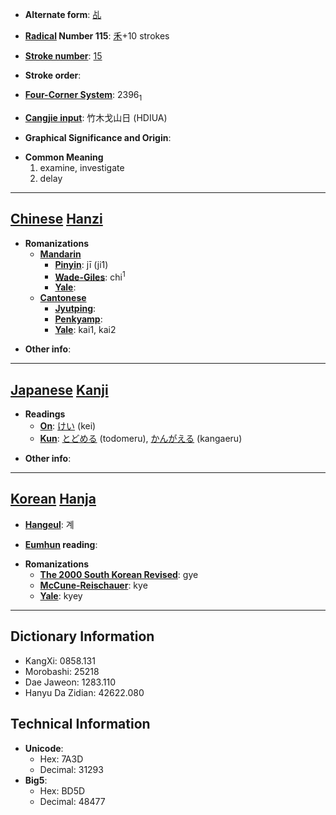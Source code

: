 * '''Alternate form''': [[乩]]

* '''[[Wiktionary:Chinese radical index| Radical]] Number 115''': [[Wiktionary:Chinese radical index 禾|禾]]+10 strokes

* '''[[Wiktionary:Chinese total strokes index|Stroke number]]''': [[Wiktionary:Chinese total strokes index 15|15]]

* '''Stroke order''': 

* '''[[Wiktionary:Chinese four corner index|Four-Corner System]]''': 2396<sub>1</sub>

* '''[[Wiktionary:Chinese Cangjie index|Cangjie input]]''': 竹木戈山日 (HDIUA)

* '''Graphical Significance and Origin''': 

* '''Common Meaning'''
*#examine, investigate
*# delay


----

== [[Chinese]] [[Hanzi]] ==

* '''Romanizations'''
** '''[[Mandarin]]'''
*** '''[[Pinyin]]''': jī (ji1)
*** '''[[Wade-Giles]]''': chi<sup>1</sup>
*** '''[[Yale]]''': 
** '''[[Cantonese]]'''
*** '''[[Jyutping]]''':
*** '''[[Penkyamp]]''': 
*** '''[[Yale]]''': kai1, kai2

* '''Other info''': 

----

== [[Japanese]] [[Kanji]] ==

* '''Readings'''
** '''[[On]]''': [[けい]] (kei)
** '''[[Kun]]''': [[とどめる]] (todomeru), [[かんがえる]] (kangaeru)

* '''Other info''':  

----

== [[Korean]] [[Hanja]] ==

* '''[[Hangeul]]''': 계

* '''[[Eumhun]] reading''': 

* '''Romanizations'''
** '''[[The 2000 South Korean Revised Romanization|The 2000 South Korean Revised]]''': gye
** '''[[McCune-Reischauer]]''': kye
** '''[[Yale]]''': kyey

----

== Dictionary Information ==

* KangXi: 0858.131
* Morobashi: 25218
* Dae Jaweon: 1283.110
* Hanyu Da Zidian: 42622.080

== Technical Information ==

* '''Unicode''':
** Hex: 7A3D
** Decimal: 31293
* '''Big5''':
** Hex: BD5D
** Decimal: 48477